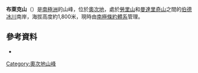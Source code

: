 {{Coord|80|38|S|158|0|E|source:GNIS|display=title}}

'''布萊克山'''（{{lang-en|Blake Massif}}）是[[南極洲|南極洲]]的山峰，位於[[奧次地|奧次地]]，處於[[勞里山|勞里山]]和[[曼達里奇山|曼達里奇山]]之間的[[伯德冰川|伯德冰川]]南岸，海拔高度約1,800米，現時由[[南極條約體系|南極條約體系]]管理。

==參考資料==
* {{usgs-gazetteer|id=18485}}
{{OatesLand-geo-stub}}
{{DEFAULTSORT:Blake Massif}}
[[Category:奧次地山峰|Category:奧次地山峰]]